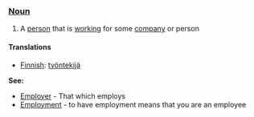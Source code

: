 ===[[Noun]]===

#A [[person]] that is [[work]]ing for some [[company]] or person

==== Translations ====

*[[Finnish]]: [[työntekijä]]

'''See:'''
*[[Employer]] - That which employs
*[[Employment]] - to have employment means that you are an employee